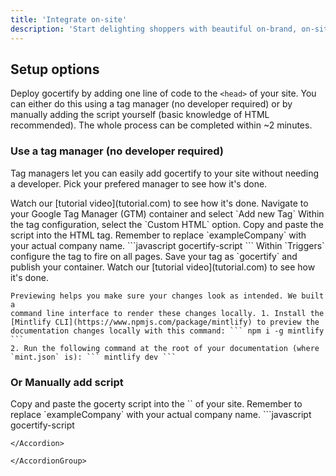 ```yaml
---
title: 'Integrate on-site'
description: 'Start delighting shoppers with beautiful on-brand, on-site offers'
---
```


## Setup options

Deploy gocertify by adding one line of code to the `<head>` of your site. 
You can either do this using a tag manager (no developer required) or by manually adding the script yourself (basic knowledge of HTML recommended).
The whole process can be completed within ~2 minutes.

<VariableInput label="Enter your company name" name="companyName" />

### Use a tag manager (no developer required)
Tag managers let you can easily add gocertify to your site without needing a developer. Pick your prefered manager to see how it's done.

<AccordionGroup>
  <Accordion icon="tag" title="Google Tag Manager">
  Watch our [tutorial video](tutorial.com) to see how it's done.

  <Steps>
    <Step title="Add a new tag">
      Navigate to your Google Tag Manager (GTM) container and select `Add new Tag`
    </Step>
    <Step title="Choose Custom HTML configuration">
      Within the tag configuration, select the `Custom HTML` option.
    </Step>
    <Step title="Paste in your gocertify script">
      Copy and paste the script into the HTML tag. Remember to replace `exampleCompany` with your actual company name.
      ```javascript gocertify-script
        <script>
          (function() {
            var el = document.createElement('script');
            el.setAttribute('src', 'https://assets.gocertify.me/assets/embed.js');
            //replace exampleCompany with your company name
            el.setAttribute('data-location', '/at/exampleCompany'); 
            document.body.appendChild(el);
          })();
        </script>
      ```
    </Step>
    <Step title="Trigger to fire on all pages">
      Within `Triggers` configure the tag to fire on all pages.
    </Step>
    <Step title="Save and Publish">
      Save your tag as `gocertify` and publish your container.
    </Step>
  </Steps>


    
  </Accordion>
  <Accordion icon="network-wired" title="Awin Mastertag">
    Watch our [tutorial video](tutorial.com) to see how it's done.

    Previewing helps you make sure your changes look as intended. We built a
    command line interface to render these changes locally. 1. Install the
    [Mintlify CLI](https://www.npmjs.com/package/mintlify) to preview the
    documentation changes locally with this command: ``` npm i -g mintlify ```
    2. Run the following command at the root of your documentation (where
    `mint.json` is): ``` mintlify dev ```
  </Accordion>
</AccordionGroup>

### Or Manually add script

<AccordionGroup>

<Accordion icon="rectangle-terminal" title="Add script to head">
  Copy and paste the gocerty script into the `<head>` of your site. Remember to replace `exampleCompany` with your actual company name.
  ```javascript gocertify-script
    <script>
      src="https://assets.gocertify.me/assets/embed.js" 
      //replace exampleCompany with your company name
      data-location="/at/exanpleCompany"
    </script>

  ```
</Accordion>

</AccordionGroup>

